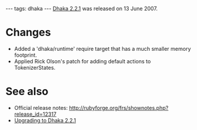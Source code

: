 ---
tags: dhaka
---
[[Dhaka 2.2.1]] was released on 13 June 2007.

= Changes =

* Added a 'dhaka/runtime' require target that has a much smaller memory footprint.
* Applied Rick Olson's patch for adding default actions to TokenizerStates.

= See also =

* Official release notes: http://rubyforge.org/frs/shownotes.php?release_id=12317
* [[Upgrading to Dhaka 2.2.1]]
